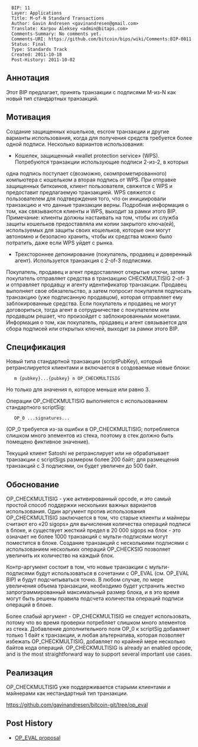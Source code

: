 <pre>
  BIP: 11
  Layer: Applications
  Title: M-of-N Standard Transactions
  Author: Gavin Andresen <gavinandresen@gmail.com>
  Translate: Karpov Aleksey <admin@bitaps.com>
  Comments-Summary: No comments yet.
  Comments-URI: https://github.com/bitcoin/bips/wiki/Comments:BIP-0011
  Status: Final
  Type: Standards Track
  Created: 2011-10-18
  Post-History: 2011-10-02
</pre>

==Аннотация==

Этот BIP предлагает, принять транзакции с подписями M-из-N как новый тип стандартных транзакций.

==Мотивация==

Создание защищенных кошельков, escrow транзакции и другие варианты использования, когда для получения средств требуется более одной
подписи.
Несколько вариантов использования:

* Кошелек, защищенный «wallet protection service» (WPS). Потребуются транзакции использующие подписи 2-из-2, в которых 
одна подпись поступает с(возможно, скомпрометированного) компьютера с кошельком а вторая подпись от WPS. При отправке 
защищенных биткоинов, клиент пользователя, свяжется с WPS и предоставит предлагаемую транзакцией. WPS свяжется с пользователем
для подтверждения того, что он инициировали транзакцию и что данные транзакции верны. Подробная информация о том,
как связываются клиенты и WPS, выходит за рамки этого BIP. Примечание: клиенты должны настаивать на том, чтобы их 
служба защиты кошельков предоставляла им копии закрытого ключа(ей), используемых для защиты
своих кошельков, которые они могут автономно и безопасно хранить, чтобы их средства можно было потратить, даже если WPS уйдет с рынка.

* Трехстороннее депонирование (покупатель, продавец и доверенный агент). Используется транзакция с 2-of-3 подписями. 
Покупатель, продавец и агент предоставляют открытые ключи, затем покупатель отправляет средства в транзакцию CHECKMULTISIG 2-of- 3
и отправляет продавцу и агенту идентификатор транзакции. Продавец выполняет свое обязательство, а затем попросит покупателя 
подписать транзакцию (уже подписанную продавцом), которая отправляет ему заблокированные средства. Если покупатель и продавец 
не могут договориться, тогда агент в сотрудничестве с покупателем или продавцом решает, что произойдет с заблокированными монетами. 
Информация о том, как покупатель, продавец и агент связывается для сбора подписей или открытых ключей, выходит за
рамки этого BIP.


==Спецификация==

Новый типа стандартной транзакции (scriptPubKey), который ретранслируется клиентами и включается в создоваемые новые блоки:

    m {pubkey}...{pubkey} n OP_CHECKMULTISIG

Но только для значения n, которое меньше или равно 3.

Операции OP_CHECKMULTISIG выполняется с использованием стандартного scriptSig:

    OP_0 ...signatures...

(OP_0 требуется из-за ошибки в OP_CHECKMULTISIG; потребляется слишком много элементов из стека, поэтому в стек должно быть помещено
фиктивное значение).

Текущий клиент Satoshi не ретранслирует или не обрабатывает транзакции с scriptSigs размером более 200 байт;
для размещения транзакций с 3 подписями, он будет увеличен до 500 байт.


==Обоснование==

OP_CHECKMULTISIG - уже активированный opcode, и это самый простой способ поддержки нескольких важных вариантов использования.
Один аргумент против использования OP_CHECKMULTISIG заключается в том, что старые клиенты и майнеры считают его «20 sigops» 
для вычисления количества операций подписи в блоке, и существует жесткий предел в 20 000 sigops на блок - это означает не 
более 1000 транзакций c мульти-подписями могут поместится в блоке. Создание транзакций с несколькими подписями с 
использованием нескольких операций OP_CHECKSIG позволяет увеличить их количество на каждый блок.

Контр-аргумент состоит в том, что новые транзакции с мульти-подписями будут использоваться в сочетании с OP_EVAL 
(см. OP_EVAL BIP) и будут подсчитываться точно. В любом случае, по мере увеличения объема транзакции, необходимо будет 
устранить жестко запрограммированный максимальный размер блока, и в это время могут быть решены правила подсчета
количества операций подписи операций в блоке.

Более слабый аргумент - OP_CHECKMULTISIG не следует использовать, потому что во время проверки потребляет слишком много 
элементов из стека. Добавление дополнительного поля OP_0 к scriptSig добавляет только 1 байт к транзакции, и любая 
альтернатива, которая позволяет избежать OP_CHECKMULTISIG, добавляет по крайней мере несколько байтов кода операций.
OP_CHECKMULTISIG is already an enabled opcode, and is the most straightforward way to support several important use cases.

==Реализация==

OP_CHECKMULTISIG уже поддерживается старыми клиентами и майнерами как нестандартный тип транзакции.

https://github.com/gavinandresen/bitcoin-git/tree/op_eval

== Post History ==

* [https://bitcointalk.org/index.php?topic=46538 OP_EVAL proposal]
